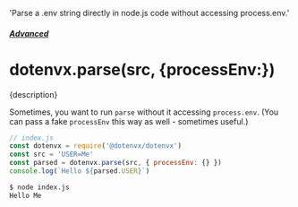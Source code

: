  'Parse a .env string directly in node.js code without accessing process.env.'

##### [Advanced](/docs/advanced)
# dotenvx.parse(src, \{processEnv:\})

<p className="lead">{description}</p>

Sometimes, you want to run `parse` without it accessing `process.env`. (You can pass a fake `processEnv` this way as well - sometimes useful.)

```js
// index.js
const dotenvx = require('@dotenvx/dotenvx')
const src = 'USER=Me'
const parsed = dotenvx.parse(src, { processEnv: {} })
console.log(`Hello ${parsed.USER}`)
```

```sh
$ node index.js
Hello Me
```
